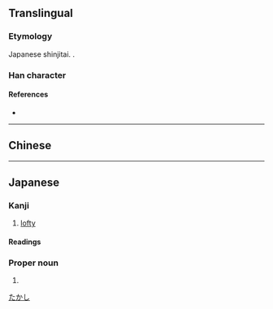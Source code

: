 {{also|堯|尧}}
{{character info/new}}
==Translingual==
{{Han simplified forms|堯|尭|尧|ex=y}}

===Etymology===
Japanese shinjitai. {{Han simp|堯|f=垚|t=卉}}.

===Han character===
{{Han char|rn=43|rad=尢|as=05|sn=8|four=|canj=JTHU|ids=⿱卉兀}}

====References====
* {{Han ref|kx=0125.171|hdz=10553.021|uh=5C2D}}

----

==Chinese==
{{zh-see|堯|v}}

----

==Japanese==
{{ja-kanji forms|尭|堯}}

===Kanji===
{{ja-kanji|grade=|rs=尢05|kyu=堯}}

# [[lofty]]

====Readings====
{{ja-readings
|on=ぎょう
|kun=たか-い
}}

===Proper noun===
{{ja-pos|proper|たかし}}

# {{given name|male|lang=ja}}

[[Category:Japanese male given names|たかし]]